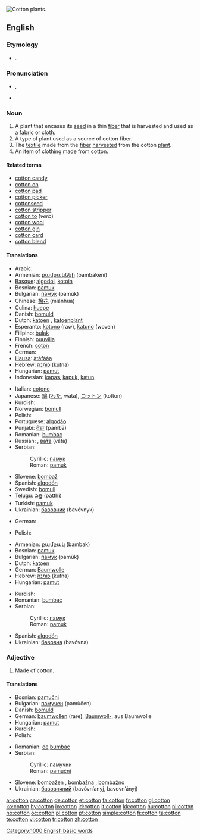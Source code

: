 [[Image:Cotton field outside Safford, Arizona.jpg|thumb|right|Cotton plants.]]
{{also|Cotton}}
==English==
{{wikipedia|cotton}}

===Etymology===
* {{etyl|ar}} {{term|قطن|sc=Arab|tr=qúţun|lang=ar}}.

===Pronunciation===
* {{a|UK}} {{IPA|/ˈkɒt.ən/}}, {{SAMPA|/"kQt.@n/}}
*: {{rhymes|ɒtən}}
* {{audio|en-us-cotton.ogg|Audio (US)}}

===Noun===
{{en-noun}}

# A plant that encases its [[seed]] in a thin [[fiber]] that is harvested and used as a [[fabric]] or [[cloth]].
# A type of plant used as a source of cotton fiber.
# The [[textile]] made from the [[fiber]] [[harvest]]ed from the cotton [[plant]].
# An item of clothing made from cotton.

====Related terms====
* [[cotton candy]]
* [[cotton on]]
* [[cotton pad]]
* [[cotton picker]]
* [[cottonseed]]
* [[cotton stripper]]
* [[cotton to]] (''verb'')
* [[cotton wool]]
* [[cotton gin]]
* [[cotton card]]
* [[cotton blend]]

====Translations====
{{trans-top|plant}}
* Arabic: {{Arab|[[قطن]]}} {{IPAchar|(quţn, qúţun)}} {{m}}
* Armenian: [[բամբակենի]] (bambakeni)
* [[Basque]]: [[algodoi]], [[kotoin]]
* Bosnian: [[pamuk#Bosnian|pamuk]] {{m}}
* Bulgarian: [[памук]] (pamùk) {{m}}
* Chinese: [[棉花]] (miánhua)
* Culina: [[huepe]]
* Danish: [[bomuld]]
* Dutch: [[katoen]] {{m}}, [[katoenplant]] {{m}}
* Esperanto: [[kotono]] (raw), [[katuno]] (woven)
* Filipino: [[bulak]]
* Finnish: [[puuvilla]]
* French: [[coton]] {{m}}
* German: {{t|de|Baumwolle|f}}
* [[Hausa]]: [[àtáfááa]]
* Hebrew: [[כותנה]] (kutna) {{f}}
* Hungarian: [[pamut]]
* Indonesian: [[kapas]], [[kapuk]], [[katun]]
{{trans-mid}}
* Italian: [[cotone]] {{m}}
* Japanese: [[綿]] ([[わた]], wata), [[コットン]] (kotton)
* Kurdish: {{KUchar|[[لۆکه‌]]}}
* Norwegian: [[bomull]]
* Polish: {{t+|pl|bawełna|f}}
* Portuguese: [[algodão]] {{m}}
* Punjabi: [[ਫੰਬਾ]] (paṁbā)
* Romanian: [[bumbac]] {{m}}
* Russian: {{t|ru|хлопок|tr=xlópok|m}}, [[вата|ва́та]] (váta) {{f}}
* Serbian:
*: Cyrillic: [[памук#Serbian|памук]] {{m}}
*: Roman: [[pamuk#Serbian|pamuk]] {{m}}
* Slovene: [[bombaž]] {{m}}
* Spanish: [[algodón]] {{m}}
* Swedish: [[bomull]]
* [[Telugu]]: [[పత్తి]] (patthi)
* Turkish: [[pamuk#Turkish|pamuk]]
* Ukrainian: [[бавовник]] (bavóvnyk) {{m}}
{{trans-bottom}}

{{trans-top|fiber}}
* German: {{t|de|Baumwolle|f}}
{{trans-mid}}
* Polish: {{t+|pl|bawełna|f}}
{{trans-bottom}}

{{trans-top|fabric}}
* Armenian: [[բամբակ]] (bambak)
* Bosnian: [[pamuk#Bosnian|pamuk]] {{m}}
* Bulgarian: [[памук]] (pamùk) {{m}}
* Dutch: [[katoen]] {{n}}
* German: [[Baumwolle]] {{f}}
* Hebrew: [[כותנה]] (kutna) {{f}}
* Hungarian: [[pamut]]
{{trans-mid}}
* Kurdish: {{KUchar|[[لۆکه‌]]}}
* Romanian: [[bumbac]] {{n}}
* Serbian:
*: Cyrillic: [[памук#Serbian|памук]] {{m}}
*: Roman: [[pamuk#Serbian|pamuk]] {{m}}
* Spanish: [[algodón]] {{m}}
* Ukrainian: [[бавовна]] (bavóvna) {{f}}
{{trans-bottom}}

===Adjective===
{{en-adj|-}}

# Made of cotton.

====Translations====
{{trans-top|made of cotton}}
* Bosnian: [[pamučni#Bosnian|pamučni]]
* Bulgarian: [[памучен]] (pamùčеn)
* Danish: [[bomuld]]
* German: [[baumwollen]] (rare), [[Baumwoll-]], aus Baumwolle
* Hungarian: [[pamut]]
* Kurdish: {{KUchar|[[لۆکه‌]]}}
* Polish: {{t-|pl|bawełniany}}
{{trans-mid}}
* Romanian: [[de]] [[bumbac]]
* Serbian:
*: Cyrillic: [[памучни#Serbian|памучни]]
*: Roman: [[pamučni#Serbian|pamučni]]
* Slovene: [[bombažen]] {{m}}, [[bombažna]] {{f}}, [[bombažno]] {{n}}
* Ukrainian: [[бавовняний]] (bavóvn’anyj, bavovn’ányj) {{m}}
{{trans-bottom}}

[[Category:1000 English basic words]]

[[ar:cotton]]
[[ca:cotton]]
[[de:cotton]]
[[et:cotton]]
[[fa:cotton]]
[[fr:cotton]]
[[gl:cotton]]
[[ko:cotton]]
[[hy:cotton]]
[[io:cotton]]
[[id:cotton]]
[[it:cotton]]
[[kk:cotton]]
[[hu:cotton]]
[[nl:cotton]]
[[no:cotton]]
[[oc:cotton]]
[[pl:cotton]]
[[pt:cotton]]
[[simple:cotton]]
[[fi:cotton]]
[[ta:cotton]]
[[te:cotton]]
[[vi:cotton]]
[[tr:cotton]]
[[zh:cotton]]